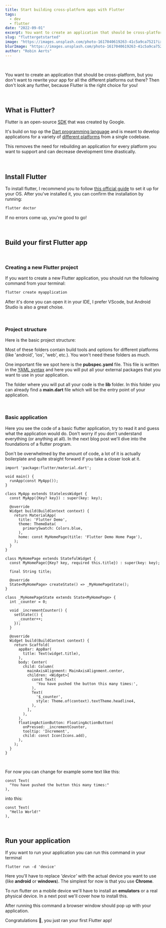 ```yaml
---
title: Start building cross-platform apps with Flutter
tags:
  - dev
  - flutter
date: "2022-09-01"
excerpt: You want to create an application that should be cross-platform, but you don't want to rewrite your app for all the different platforms out there? Then don't look any further, because Flutter is the right choice for you!
slug: "fluttergetstarted"
image: "https://images.unsplash.com/photo-1617040619263-41c5a9ca7521?ixlib=rb-1.2.1&ixid=MnwxMjA3fDB8MHxwaG90by1wYWdlfHx8fGVufDB8fHx8&auto=format&fit=crop&w=800"
blurImage: "https://images.unsplash.com/photo-1617040619263-41c5a9ca7521?ixlib=rb-1.2.1&ixid=MnwxMjA3fDB8MHxwaG90by1wYWdlfHx8fGVufDB8fHx8&auto=format&fit=crop&w=50"
author: "Robin Aerts"
---
```


<br />

You want to create an application that should be cross-platform, but you don't want to rewrite your app for all the different platforms out there?
Then don't look any further, because Flutter is the right choice for you!

<br />

## What is Flutter?

Flutter is an open-source <a target="blank" href="https://en.wikipedia.org/wiki/Software_development_kit">SDK</a> that was created by Google.

It's build on top op the <a target="blank" href="https://en.wikipedia.org/wiki/Dart_(programming_language)">Dart programming language</a>
and is meant to develop applications for a variety of <a target="blank" href="https://docs.flutter.dev/development/tools/sdk/release-notes/supported-platforms">different platforms</a> from a single codebase.

This removes the need for rebuilding an application for every platform you want to support and can decrease development time drastically.

<br />

## Install Flutter

To install flutter, I recommend you to follow <a target="blank" href="https://docs.flutter.dev/get-started/install">this official guide</a> to set it up for your OS.
After you've installed it, you can confirm the installation by running:

```bash
flutter doctor
```

If no errors come up, you're good to go!

<br />

## Build your first Flutter app

<br />

### Creating a new Flutter project

If you want to create a new Flutter application,
you should run the following command from your terminal:

```bash
flutter create myapplication
```

After it's done you can open it in your IDE, I prefer VScode, but Android Studio is also a great choise.

<br />

### Project structure

Here is the basic project structure:

<BlogImage
  src="/postAssets/flutter-getstarted-1.webp"
  alt="Basic project structure"
  height="619px"
  width="283px"
/>

Most of these folders contain build tools and options for different platforms (like 'android', 'ios', 'web', etc.). You won't need these folders as much.

One important file we spot here is the <strong>pubspec.yaml</strong> file. This file is written in the <a href="https://en.wikipedia.org/wiki/YAML" target="_blank">YAML syntax</a> and here you will put all your external packages that you want to use in your application.

The folder where you will put all your code is the <strong>lib</strong> folder. In this folder you can already find a <strong>main.dart</strong> file which will be the entry point of your application.

<br />

### Basic application

Here you see the code of a basic flutter application, try to read it and guess what the application would do. Don't worry if you don't understand everything (or anything at all). In the next blog post we'll dive into the foundations of a flutter program.

<Hint>
  Don't be overwhelmed by the amount of code, a lot of it is actually
  boilerplate and quite straight forward if you take a closer look at it.
</Hint>

```
import 'package:flutter/material.dart';

void main() {
  runApp(const MyApp());
}

class MyApp extends StatelessWidget {
  const MyApp({Key? key}) : super(key: key);

  @override
  Widget build(BuildContext context) {
    return MaterialApp(
      title: 'Flutter Demo',
      theme: ThemeData(
        primarySwatch: Colors.blue,
      ),
      home: const MyHomePage(title: 'Flutter Demo Home Page'),
    );
  }
}

class MyHomePage extends StatefulWidget {
  const MyHomePage({Key? key, required this.title}) : super(key: key);

  final String title;

  @override
  State<MyHomePage> createState() => _MyHomePageState();
}

class _MyHomePageState extends State<MyHomePage> {
  int _counter = 0;

  void _incrementCounter() {
    setState(() {
      _counter++;
    });
  }

  @override
  Widget build(BuildContext context) {
    return Scaffold(
      appBar: AppBar(
        title: Text(widget.title),
      ),
      body: Center(
        child: Column(
          mainAxisAlignment: MainAxisAlignment.center,
          children: <Widget>[
            const Text(
              'You have pushed the button this many times:',
            ),
            Text(
              '$_counter',
              style: Theme.of(context).textTheme.headline4,
            ),
          ],
        ),
      ),
      floatingActionButton: FloatingActionButton(
        onPressed: _incrementCounter,
        tooltip: 'Increment',
        child: const Icon(Icons.add),
      ),
    );
  }
}

```

<br />

For now you can change for example some text like this:

```
const Text(
  "You have pushed the button this many times:"
),
```

into this:

```
const Text(
  "Hello World!"
),
```

<br />

## Run your application

If you want to run your application you can run this command in your terminal

```
flutter run -d 'device'
```

Here you'll have to replace <em>'device'</em> with the actual device you want to use (like <strong>android</strong> or <strong>windows</strong>). The simplest for now is that you use <strong>Chrome</strong>.

<Hint>
  To run flutter on a mobile device we'll have to install an
  <strong>emulators</strong> or a real physical device. In a next post we'll cover
  how to install this.
</Hint>

After running this command a browser window should pop up with your application.

<BlogImage
  src="/postAssets/flutter-getstarted-2.webp"
  alt="Running application on Chrome"
  width="500"
  height="770"
/>

Congratulations 🎊, you just ran your first Flutter app!

